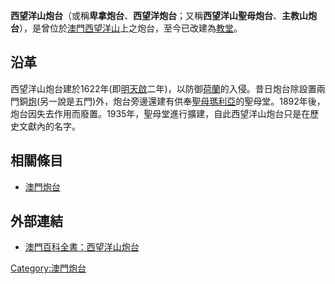 '''西望洋山炮台'''（或稱'''卑拿炮台'''、'''西望洋炮台'''；又稱'''西望洋山聖母炮台'''、'''主教山炮台'''），是曾位於[[澳門|澳門]][[西望洋山|西望洋山]]上之炮台，至今已改建為[[教堂|教堂]]。

==沿革==
西望洋山炮台建於1622年(即[[明|明]][[天啟|天啟]]二年)，以防御[[荷蘭|荷蘭]]的入侵。昔日炮台除設置兩門銅[[大炮|炮]](另一說是五門)外，炮台旁邊還建有供奉[[聖母瑪利亞|聖母瑪利亞]]的聖母堂。1892年後，炮台因失去作用而廢置。1935年，聖母堂進行擴建，自此西望洋山炮台只是在歷史文獻內的名字。

==相關條目==
* [[澳門炮台|澳門炮台]]

==外部連結==
* [https://web.archive.org/web/20070401095221/http://www.macaudata.com/macauweb/Encyclopedia/html/19002.htm 澳門百科全書：西望洋山炮台]

[[Category:澳門炮台|Category:澳門炮台]]